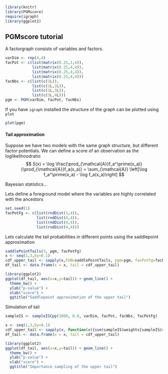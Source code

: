 <!--
%\VignetteEngine{knitr::knitr}
%\VignetteIndexEntry{An R Markdown Vignette with knitr}
-->
```r
library(knitr)
library(PGMscore)
require(igraph)
library(ggplot2)
```

## PGMscore tutorial
A factorgraph consists of variables and factors. 

```r
varDim <- rep(4,4)
facPot <- c(list(matrix(0.25,1,4)),
            list(matrix(0.25,4,4)),
            list(matrix(0.25,4,4)),
            list(matrix(0.25,4,4)))
facNbs <- c(list(c(1L)),
            list(c(1L,2L)),
            list(c(1L,3L)),
            list(c(3L,4L)))
pgm <- PGM(varDim, facPot, facNbs)
```

If you have `igraph` installed the structure of the graph can be plotted using `plot`
```r
plot(pgm)
```

#### Tail approximation
Suppose we have two models with the same graph structure, but different factor potentials. We can define a score of an observation as the loglikelihoodratio
$$
S(x) = \log \frac{\prod_{\mathcal{A}}f_a^\prime(x_a)}{\prod_{\mathcal{A}}f_a(x_a)} = \sum_{\mathcal{A}} \left[\log f_a^\prime(x_a) - \log f_a(x_a)\right]
$$

Bayesian statistics...

Lets define a foreground model where the variables are highly correlated with the ancestors
```r
set.seed(1)
facPotFg <- c(list(rndDist(1,4)),
              list(rndDist(4,4)),
              list(rndDist(4,4)),
              list(rndDist(4,4)))
```

Lets calculate the tail probabilities in different points using the saddlepoint approximation
```r
saddlePointTails(3, pgm, facPotFg)
x <- seq(1,3,by=0.1)
cdf_upper_tail <- sapply(x,FUN=saddlePointTails, pgm=pgm, facPotFg=facPotFg)
df_tail <- data.frame(x = x, tail = cdf_upper_tail)

library(ggplot2)
ggplot(df_tail, aes(x=x,y=tail)) + geom_line() +
  theme_bw() + 
  ylab("p-value") + 
  xlab("score") +
  ggtitle("Saddlepoint approximation of the upper tail")
```

Simulation of tail
```r
sampleIS <- sampleISCpp(1000, 0.0, varDim, facPot, facNbs, facPotFg)

x <- seq(1,3,by=0.1)
cdf_upper_tail <- sapply(x, function(x){sum(sampleIS$weights[sampleIS$scores>x])/1000})
df_tail <- data.frame(x = x, tail = cdf_upper_tail)

library(ggplot2)
ggplot(df_tail, aes(x=x,y=tail)) + geom_line() +
  theme_bw() + 
  ylab("p-value") + 
  xlab("score") +
  ggtitle("Importance sampling of the upper tail")
```


